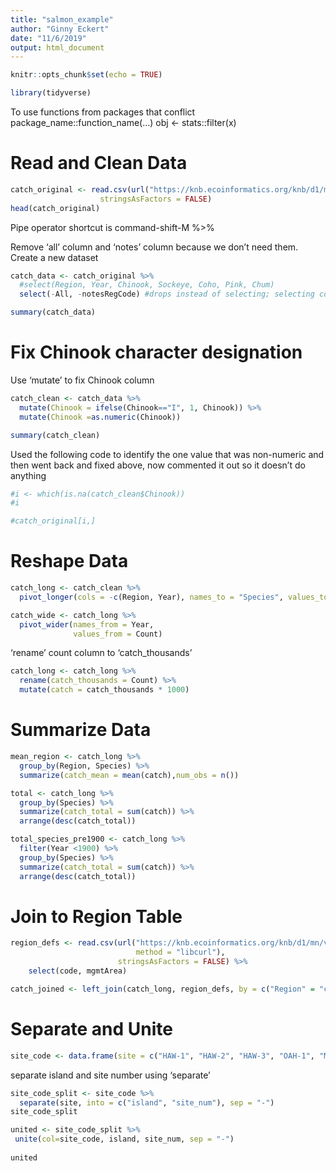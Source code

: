 ```yaml
---
title: "salmon_example"
author: "Ginny Eckert"
date: "11/6/2019"
output: html_document
---
```


```r
knitr::opts_chunk$set(echo = TRUE)
```

```r
library(tidyverse)
```

To use functions from packages that conflict
package_name::function_name(...)
obj <- stats::filter(x)

# Read and Clean Data

```r
catch_original <- read.csv(url("https://knb.ecoinformatics.org/knb/d1/mn/v2/object/df35b.302.1", method = "libcurl"),
                    stringsAsFactors = FALSE)
head(catch_original)
```

Pipe operator shortcut is command-shift-M %>% 

Remove 'all' column and 'notes' column because we don't need them.
Create a new dataset

```r
catch_data <- catch_original %>% 
  #select(Region, Year, Chinook, Sockeye, Coho, Pink, Chum)
  select(-All, -notesRegCode) #drops instead of selecting; selecting could reorder;
```

```r
summary(catch_data)
```

# Fix Chinook character designation
Use 'mutate' to fix Chinook column

```r
catch_clean <- catch_data %>% 
  mutate(Chinook = ifelse(Chinook=="I", 1, Chinook)) %>% 
  mutate(Chinook =as.numeric(Chinook))

summary(catch_clean)
```

Used the following code to identify the one value that was non-numeric and then went back and fixed above, now commented it out so it doesn't do anything

```r
#i <- which(is.na(catch_clean$Chinook))
#i
```

```r
#catch_original[i,]
```


# Reshape Data

```r
catch_long <- catch_clean %>% 
  pivot_longer(cols = -c(Region, Year), names_to = "Species", values_to = "Count")
```

```r
catch_wide <- catch_long %>% 
  pivot_wider(names_from = Year,
              values_from = Count)
```

'rename' count column to 'catch_thousands'

```r
catch_long <- catch_long %>% 
  rename(catch_thousands = Count) %>% 
  mutate(catch = catch_thousands * 1000)
```

# Summarize Data

```r
mean_region <- catch_long %>% 
  group_by(Region, Species) %>% 
  summarize(catch_mean = mean(catch),num_obs = n())
```

```r
total <- catch_long %>% 
  group_by(Species) %>% 
  summarize(catch_total = sum(catch)) %>% 
  arrange(desc(catch_total))
```

```r
total_species_pre1900 <- catch_long %>% 
  filter(Year <1900) %>% 
  group_by(Species) %>% 
  summarize(catch_total = sum(catch)) %>% 
  arrange(desc(catch_total))
```

# Join to Region Table

```r
region_defs <- read.csv(url("https://knb.ecoinformatics.org/knb/d1/mn/v2/object/df35b.303.1",
                            method = "libcurl"),
                        stringsAsFactors = FALSE) %>% 
    select(code, mgmtArea)
```

```r
catch_joined <- left_join(catch_long, region_defs, by = c("Region" = "code"))
```

# Separate and Unite

```r
site_code <- data.frame(site = c("HAW-1", "HAW-2", "HAW-3", "OAH-1", "MAI-1"), stringsAsFactors = F)
```

separate island and site number using 'separate'

```r
site_code_split <- site_code %>% 
  separate(site, into = c("island", "site_num"), sep = "-")
site_code_split
```

```r
united <- site_code_split %>% 
 unite(col=site_code, island, site_num, sep = "-")
 
united
```

